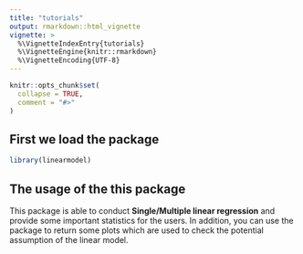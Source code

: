 ```yaml
---
title: "tutorials"
output: rmarkdown::html_vignette
vignette: >
  %\VignetteIndexEntry{tutorials}
  %\VignetteEngine{knitr::rmarkdown}
  %\VignetteEncoding{UTF-8}
---
```


```r
knitr::opts_chunk$set(
  collapse = TRUE,
  comment = "#>"
)
```

## First we load the package
```r
library(linearmodel)
```

## The usage of the this package
This package is able to conduct **Single/Multiple linear regression** and provide some important statistics for the users. In addition, you can use the package to return some plots which are used to check the potential assumption of the linear model. 


```r

```


```r

```


```r

```


```r

```


```r

```


```r

```
